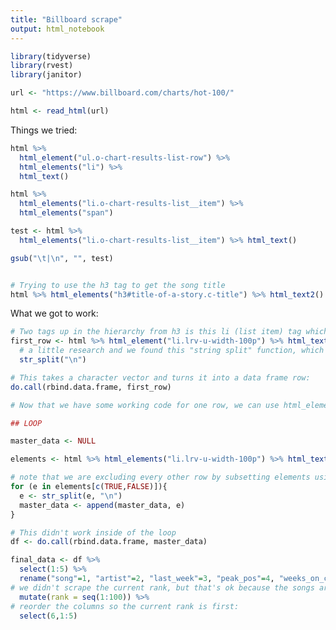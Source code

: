 ```yaml
---
title: "Billboard scrape"
output: html_notebook
---
```


```r
library(tidyverse)
library(rvest)
library(janitor)
```

```r
url <- "https://www.billboard.com/charts/hot-100/"

html <- read_html(url)
```

Things we tried:
```r
html %>% 
  html_element("ul.o-chart-results-list-row") %>% 
  html_elements("li") %>% 
  html_text()

html %>% 
  html_elements("li.o-chart-results-list__item") %>% 
  html_elements("span")

test <- html %>% 
  html_elements("li.o-chart-results-list__item") %>% html_text()

gsub("\t|\n", "", test)


# Trying to use the h3 tag to get the song title
html %>% html_elements("h3#title-of-a-story.c-title") %>% html_text2()
```

What we got to work:
```r
# Two tags up in the hierarchy from h3 is this li (list item) tag which seems to capture the whole row. Running it through the html_text2() function produces a string. Note that we're using html_element instead of html_elements just to test.
first_row <- html %>% html_element("li.lrv-u-width-100p") %>% html_text2() %>% 
  # a little research and we found this "string split" function, which takes a string:
  str_split("\n")

# This takes a character vector and turns it into a data frame row:
do.call(rbind.data.frame, first_row)

# Now that we have some working code for one row, we can use html_elements and loop through all the rows:

## LOOP

master_data <- NULL

elements <- html %>% html_elements("li.lrv-u-width-100p") %>% html_text2()

# note that we are excluding every other row by subsetting elements using [] and a logical vector of c(TRUE,FALSE)
for (e in elements[c(TRUE,FALSE)]){
  e <- str_split(e, "\n")
  master_data <- append(master_data, e)
}

# This didn't work inside of the loop
df <- do.call(rbind.data.frame, master_data)

final_data <- df %>% 
  select(1:5) %>% 
  rename("song"=1, "artist"=2, "last_week"=3, "peak_pos"=4, "weeks_on_chart"=5) %>% 
# we didn't scrape the current rank, but that's ok because the songs are in order, so we'll just add a column of numbers in sequential order
  mutate(rank = seq(1:100)) %>% 
# reorder the columns so the current rank is first:
  select(6,1:5)
```

